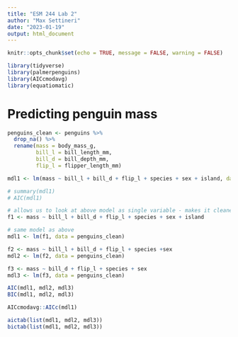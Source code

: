 ```yaml
---
title: "ESM 244 Lab 2"
author: "Max Settineri"
date: "2023-01-19"
output: html_document
---
```


```r
knitr::opts_chunk$set(echo = TRUE, message = FALSE, warning = FALSE)

library(tidyverse)
library(palmerpenguins)
library(AICcmodavg)
library(equatiomatic)
```

# Predicting penguin mass

```r
penguins_clean <- penguins %>% 
  drop_na() %>% 
  rename(mass = body_mass_g,
         bill_l = bill_length_mm,
         bill_d = bill_depth_mm,
         flip_l = flipper_length_mm) 

mdl1 <- lm(mass ~ bill_l + bill_d + flip_l + species + sex + island, data = penguins_clean)

# summary(mdl1)
# AIC(mdl1)
```

```r
# allows us to look at above model as single variable - makes it cleaner
f1 <- mass ~ bill_l + bill_d + flip_l + species + sex + island 

# same model as above
mdl1 <- lm(f1, data = penguins_clean)

f2 <- mass ~ bill_l + bill_d + flip_l + species +sex
mdl2 <- lm(f2, data = penguins_clean)

f3 <- mass ~ bill_d + flip_l + species + sex
mdl3 <- lm(f3, data = penguins_clean)

AIC(mdl1, mdl2, mdl3)
BIC(mdl1, mdl2, mdl3)

AICcmodavg::AICc(mdl1)

aictab(list(mdl1, mdl2, mdl3))
bictab(list(mdl1, mdl2, mdl3))

```


